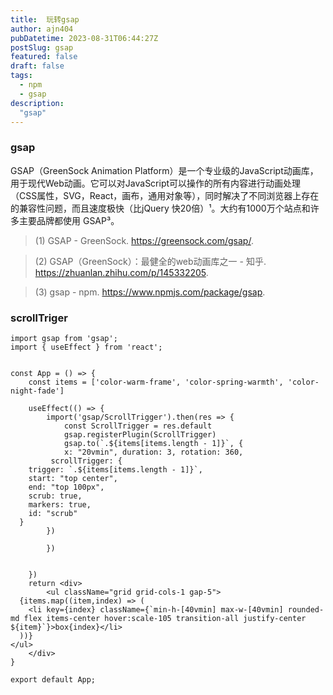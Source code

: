 ```yaml
---
title:  玩转gsap
author: ajn404
pubDatetime: 2023-08-31T06:44:27Z
postSlug: gsap
featured: false
draft: false
tags:
  - npm
  - gsap
description:
  "gsap"
---
```


### gsap

GSAP（GreenSock Animation Platform）是一个专业级的JavaScript动画库，用于现代Web动画。它可以对JavaScript可以操作的所有内容进行动画处理（CSS属性，SVG，React，画布，通用对象等），同时解决了不同浏览器上存在的兼容性问题，而且速度极快（比jQuery 快20倍）¹。大约有1000万个站点和许多主要品牌都使用 GSAP³。

> (1) GSAP - GreenSock. https://greensock.com/gsap/.

> (2) GSAP（GreenSock）：最健全的web动画库之一 - 知乎. https://zhuanlan.zhihu.com/p/145332205.

> (3) gsap - npm. https://www.npmjs.com/package/gsap.


### scrollTriger

<ScrollTriger client:load></ScrollTriger>



```tsx
import gsap from 'gsap';
import { useEffect } from 'react';


const App = () => {
    const items = ['color-warm-frame', 'color-spring-warmth', 'color-night-fade']
    
    useEffect(() => {
        import('gsap/ScrollTrigger').then(res => {
            const ScrollTrigger = res.default
            gsap.registerPlugin(ScrollTrigger)
            gsap.to(`.${items[items.length - 1]}`, {
            x: "20vmin", duration: 3, rotation: 360,
         scrollTrigger: {
    trigger: `.${items[items.length - 1]}`,
    start: "top center",
    end: "top 100px",
    scrub: true,
    markers: true,
    id: "scrub"
  }
        })

        })

        
    })
    return <div>
        <ul className="grid grid-cols-1 gap-5">
  {items.map((item,index) => (
    <li key={index} className={`min-h-[40vmin] max-w-[40vmin] rounded-md flex items-center hover:scale-105 transition-all justify-center ${item}`}>box{index}</li>
  ))}
</ul>
    </div>
}

export default App;
```